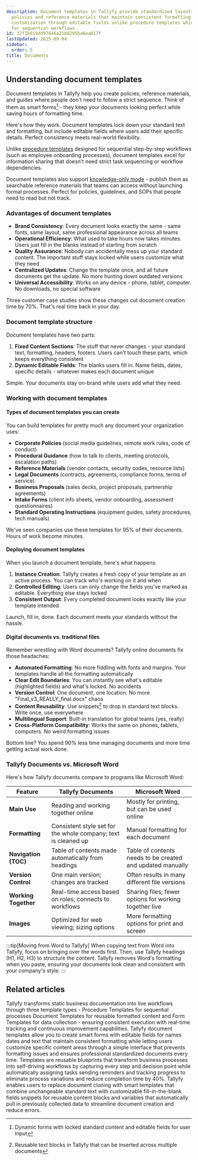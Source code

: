 ```yaml
---
description: Document templates in Tallyfy provide standardized layouts for organizational
  policies and reference materials that maintain consistent formatting while allowing
  customization through editable fields unlike procedure templates which are designed
  for sequential workflows.
id: 37f1b819dd97846a21b0295ba6ea017f
lastUpdated: 2025-09-04
sidebar:
  order: 5
title: Documents
---
```


## Understanding document templates

Document templates in Tallyfy help you create policies, reference materials, and guides where people don't need to follow a strict sequence. Think of them as smart forms[^1] - they keep your documents looking perfect while saving hours of formatting time.

Here's how they work. Document templates lock down your standard text and formatting, but include editable fields where users add their specific details. Perfect consistency meets real-world flexibility.

Unlike [procedure templates](/products/pro/documenting/templates/) designed for sequential step-by-step workflows (such as employee onboarding processes), document templates excel for information sharing that doesn't need strict task sequencing or workflow dependencies.

Document templates also support [knowledge-only mode](/products/pro/tutorials/knowledge-only-mode/) - publish them as searchable reference materials that teams can access without launching formal processes. Perfect for policies, guidelines, and SOPs that people need to read but not track.

### Advantages of document templates

- **Brand Consistency**: Every document looks exactly the same - same fonts, same layout, same professional appearance across all teams
- **Operational Efficiency**: What used to take hours now takes minutes. Users just fill in the blanks instead of starting from scratch
- **Quality Assurance**: Nobody can accidentally mess up your standard content. The important stuff stays locked while users customize what they need
- **Centralized Updates**: Change the template once, and all future documents get the update. No more hunting down outdated versions
- **Universal Accessibility**: Works on any device - phone, tablet, computer. No downloads, no special software

Three customer case studies show these changes cut document creation time by 70%. That's real time back in your day.

### Document template structure

Document templates have two parts:

1. **Fixed Content Sections**: The stuff that never changes - your standard text, formatting, headers, footers. Users can't touch these parts, which keeps everything consistent
2. **Dynamic Editable Fields**: The blanks users fill in. Name fields, dates, specific details - whatever makes each document unique

Simple. Your documents stay on-brand while users add what they need.

### Working with document templates

#### Types of document templates you can create
You can build templates for pretty much any document your organization uses:
- **Corporate Policies** (social media guidelines, remote work rules, code of conduct)
- **Procedural Guidance** (how to talk to clients, meeting protocols, escalation paths)
- **Reference Materials** (vendor contacts, security codes, resource lists)
- **Legal Documents** (contracts, agreements, compliance forms, terms of service)
- **Business Proposals** (sales decks, project proposals, partnership agreements)
- **Intake Forms** (client info sheets, vendor onboarding, assessment questionnaires)
- **Standard Operating Instructions** (equipment guides, safety procedures, tech manuals)

We've seen companies use these templates for 95% of their documents. Hours of work become minutes.

#### Deploying document templates
When you launch a document template, here's what happens:
1. **Instance Creation**: Tallyfy creates a fresh copy of your template as an active process. You can track who's working on it and when
2. **Controlled Editing**: Users can only change the fields you've marked as editable. Everything else stays locked
3. **Consistent Output**: Every completed document looks exactly like your template intended

Launch, fill in, done. Each document meets your standards without the hassle.

#### Digital documents vs. traditional files

Remember wrestling with Word documents? Tallyfy online documents fix those headaches:
- **Automated Formatting**: No more fiddling with fonts and margins. Your templates handle all the formatting automatically
- **Clear Edit Boundaries**: You can instantly see what's editable (highlighted fields) and what's locked. No accidents
- **Version Control**: One document, one location. No more "Final_v3_REALLY_final.docx" chaos
- **Content Reusability**: Use snippets[^2] to drop in standard text blocks. Write once, use everywhere
- **Multilingual Support**: Built-in translation for global teams (yes, really)
- **Cross-Platform Compatibility**: Works the same on phones, tablets, computers. No weird formatting issues

Bottom line? You spend 90% less time managing documents and more time getting actual work done.

### Tallyfy Documents vs. Microsoft Word

Here's how Tallyfy documents compare to programs like Microsoft Word:

| Feature | Tallyfy Documents | Microsoft Word |
|---------|-------------------|----------------|
| **Main Use** | Reading and working together online | Mostly for printing, but can be used online |
| **Formatting** | Consistent style set for the whole company; text is cleaned up | Manual formatting for each document |
| **Navigation (TOC)** | Table of contents made automatically from headings | Table of contents needs to be created and updated manually |
| **Version Control** | One main version; changes are tracked | Often results in many different file versions |
| **Working Together** | Real-time access based on roles; connects to workflows | Sharing files; fewer options for working together live |
| **Images** | Optimized for web viewing; sizing options | More formatting options for print and screen |

:::tip[Moving from Word to Tallyfy]
When copying text from Word into Tallyfy, focus on bringing over the words first. Then, use Tallyfy headings (H1, H2, H3) to structure the content. Tallyfy removes Word's formatting when you paste, ensuring your documents look clean and consistent with your company's style.
:::


<PageTree />



[^1]: Dynamic forms with locked standard content and editable fields for user input
[^2]: Reusable text blocks in Tallyfy that can be inserted across multiple documents

## Related articles
<CardGrid>
<LinkTitleCard header="<b>Pro > Essentials</b>" href="/products/pro/documenting/" > Tallyfy transforms static business documentation into live workflows through three template types - Procedure Templates for sequential processes Document Templates for reusable formatted content and Form Templates for data collection - ensuring consistent execution with real-time tracking and continuous improvement capabilities. </LinkTitleCard>
<LinkTitleCard header="<b>Documents > Add fields to documents</b>" href="/products/pro/documenting/documents/how-can-i-add-editable-fields-to-my-tallyfy-documents/" > Tallyfy document templates allow you to create smart forms with editable fields for names dates and text that maintain consistent formatting while letting users customize specific content areas through a simple interface that prevents formatting issues and ensures professional standardized documents every time. </LinkTitleCard>
<LinkTitleCard header="<b>Documenting > Templates</b>" href="/products/pro/documenting/templates/" > Templates are reusable blueprints that transform business processes into self-driving workflows by capturing every step and decision point while automatically assigning tasks sending reminders and tracking progress to eliminate process variations and reduce completion time by 40%. </LinkTitleCard>
<LinkTitleCard header="<b>Features > Fill in the blanks</b>" href="/products/pro/tutorials/features/fill-in-the-blanks/" > Tallyfy enables users to replace document cloning with smart templates that combine unchangeable standard text with customizable fill-in-the-blank fields snippets for reusable content blocks and variables that automatically pull in previously collected data to streamline document creation and reduce errors. </LinkTitleCard>
</CardGrid>